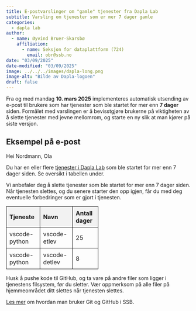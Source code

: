 ```yaml
---
title: E-postvarslinger om "gamle" tjenester fra Dapla Lab 
subtitle: Varsling om tjenester som er mer 7 dager gamle 
categories:
  - dapla lab
author:
  - name: Øyvind Bruer-Skarsbø
    affiliation: 
      - name: Seksjon for dataplattform (724)
        email: obr@ssb.no
date: "03/09/2025"
date-modified: "03/09/2025"
image: ../../../images/dapla-long.png
image-alt: "Bilde av Dapla-logoen"
draft: false
---
```


Fra og med mandag **10. mars 2025** implementeres automatisk utsending av e-post til brukere som har tjenester som ble startet for mer enn **7 dager** siden. Formålet med varslingen er å bevisstgjøre brukerne på viktigheten av å slette tjenester med jevne mellomrom, og starte en ny slik at man kjører på siste versjon.


::: {.callout-note}
## Eksempel på e-post

Hei Nordmann, Ola

Du har en eller flere [tjenester i Dapla Lab](https://lab.dapla.ssb.no/my-services) som ble startet for mer 
enn 7 dager siden. Se oversikt i tabellen under. 

Vi anbefaler deg å slette tjenester som ble startet for mer enn 
7 dager siden. Når tjenesten slettes, og du senere starter den 
opp igjen, får du med deg eventuelle forbedringer som er gjort i tjenesten. 

<style>
    table {
        border-collapse: collapse;
        width: 50%;
    }
    th, td {
        border: 1px solid black;
        padding: 8px;
        text-align: left;
    }
    th {
        background-color: #f2f2f2;
    }
</style>

<table>
    <thead>
        <tr>
            <th>Tjeneste</th>
            <th>Navn</th>
            <th>Antall dager</th>
        </tr>
    </thead>
    <tbody>
        <tr>
            <td>vscode-python</td>
            <td>vscode-etlev</td>
            <td>25</td>
        </tr>
        <tr>
            <td>vscode-python</td>
            <td>vscode-detlev</td>
            <td>8</td>
        </tr>
    </tbody>
</table>



Husk å pushe kode til GitHub, og ta vare på andre filer som ligger i tjenestens 
filsystem, før du sletter. Vær oppmerksom på alle filer på hjemmeområdet ditt
 slettes når tjenesten slettes. 

[Les mer](https://manual.dapla.ssb.no/statistikkere/git-og-github.html) om hvordan man bruker Git og GitHub i SSB. 
:::
